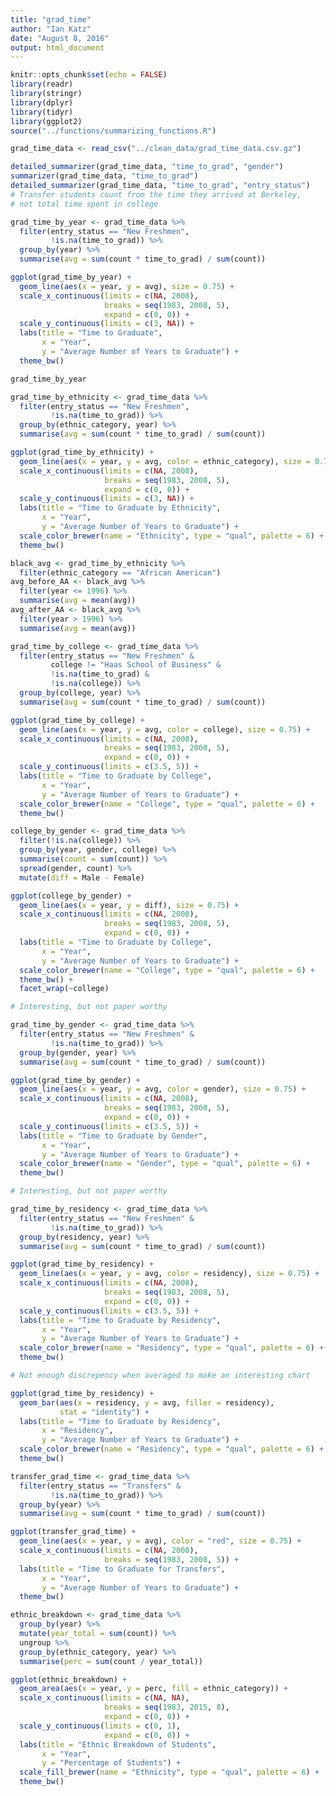 ---
title: "grad_time"
author: "Ian Katz"
date: "August 8, 2016"
output: html_document
---

```{r setup, include=FALSE}
knitr::opts_chunk$set(echo = FALSE)
library(readr)
library(stringr)
library(dplyr)
library(tidyr)
library(ggplot2)
source("../functions/summarizing_functions.R")
```

```{r}
grad_time_data <- read_csv("../clean_data/grad_time_data.csv.gz")

detailed_summarizer(grad_time_data, "time_to_grad", "gender")
summarizer(grad_time_data, "time_to_grad")
detailed_summarizer(grad_time_data, "time_to_grad", "entry_status")
# Transfer students count from the time they arrived at Berkeley,
# not total time spent in college

grad_time_by_year <- grad_time_data %>% 
  filter(entry_status == "New Freshmen",
         !is.na(time_to_grad)) %>% 
  group_by(year) %>% 
  summarise(avg = sum(count * time_to_grad) / sum(count))

ggplot(grad_time_by_year) + 
  geom_line(aes(x = year, y = avg), size = 0.75) + 
  scale_x_continuous(limits = c(NA, 2008),
                     breaks = seq(1983, 2008, 5),
                     expand = c(0, 0)) + 
  scale_y_continuous(limits = c(3, NA)) + 
  labs(title = "Time to Graduate",
       x = "Year",
       y = "Average Number of Years to Graduate") + 
  theme_bw()

grad_time_by_year
```

```{r}
grad_time_by_ethnicity <- grad_time_data %>% 
  filter(entry_status == "New Freshmen",
         !is.na(time_to_grad)) %>% 
  group_by(ethnic_category, year) %>% 
  summarise(avg = sum(count * time_to_grad) / sum(count))

ggplot(grad_time_by_ethnicity) + 
  geom_line(aes(x = year, y = avg, color = ethnic_category), size = 0.75) + 
  scale_x_continuous(limits = c(NA, 2008),
                     breaks = seq(1983, 2008, 5),
                     expand = c(0, 0)) + 
  scale_y_continuous(limits = c(3, NA)) + 
  labs(title = "Time to Graduate by Ethnicity",
       x = "Year",
       y = "Average Number of Years to Graduate") + 
  scale_color_brewer(name = "Ethnicity", type = "qual", palette = 6) + 
  theme_bw()

black_avg <- grad_time_by_ethnicity %>% 
  filter(ethnic_category == "African American")
avg_before_AA <- black_avg %>% 
  filter(year <= 1996) %>% 
  summarise(avg = mean(avg))
avg_after_AA <- black_avg %>% 
  filter(year > 1996) %>% 
  summarise(avg = mean(avg))
```


```{r}
grad_time_by_college <- grad_time_data %>% 
  filter(entry_status == "New Freshmen" &
         college != "Haas School of Business" &
         !is.na(time_to_grad) &
         !is.na(college)) %>% 
  group_by(college, year) %>% 
  summarise(avg = sum(count * time_to_grad) / sum(count))

ggplot(grad_time_by_college) + 
  geom_line(aes(x = year, y = avg, color = college), size = 0.75) + 
  scale_x_continuous(limits = c(NA, 2008),
                     breaks = seq(1983, 2008, 5),
                     expand = c(0, 0)) + 
  scale_y_continuous(limits = c(3.5, 5)) + 
  labs(title = "Time to Graduate by College",
       x = "Year",
       y = "Average Number of Years to Graduate") + 
  scale_color_brewer(name = "College", type = "qual", palette = 6) + 
  theme_bw()
```

```{r}
college_by_gender <- grad_time_data %>% 
  filter(!is.na(college)) %>% 
  group_by(year, gender, college) %>% 
  summarise(count = sum(count)) %>% 
  spread(gender, count) %>% 
  mutate(diff = Male - Female)

ggplot(college_by_gender) + 
  geom_line(aes(x = year, y = diff), size = 0.75) + 
  scale_x_continuous(limits = c(NA, 2008),
                     breaks = seq(1983, 2008, 5),
                     expand = c(0, 0)) + 
  labs(title = "Time to Graduate by College",
       x = "Year",
       y = "Average Number of Years to Graduate") + 
  scale_color_brewer(name = "College", type = "qual", palette = 6) + 
  theme_bw() + 
  facet_wrap(~college)
```


```{r}
# Interesting, but not paper worthy

grad_time_by_gender <- grad_time_data %>% 
  filter(entry_status == "New Freshmen" &
         !is.na(time_to_grad)) %>% 
  group_by(gender, year) %>% 
  summarise(avg = sum(count * time_to_grad) / sum(count))

ggplot(grad_time_by_gender) + 
  geom_line(aes(x = year, y = avg, color = gender), size = 0.75) + 
  scale_x_continuous(limits = c(NA, 2008),
                     breaks = seq(1983, 2008, 5),
                     expand = c(0, 0)) + 
  scale_y_continuous(limits = c(3.5, 5)) + 
  labs(title = "Time to Graduate by Gender",
       x = "Year",
       y = "Average Number of Years to Graduate") + 
  scale_color_brewer(name = "Gender", type = "qual", palette = 6) + 
  theme_bw()
```

```{r}
# Interesting, but not paper worthy

grad_time_by_residency <- grad_time_data %>% 
  filter(entry_status == "New Freshmen" &
         !is.na(time_to_grad)) %>% 
  group_by(residency, year) %>% 
  summarise(avg = sum(count * time_to_grad) / sum(count))

ggplot(grad_time_by_residency) + 
  geom_line(aes(x = year, y = avg, color = residency), size = 0.75) + 
  scale_x_continuous(limits = c(NA, 2008),
                     breaks = seq(1983, 2008, 5),
                     expand = c(0, 0)) + 
  scale_y_continuous(limits = c(3.5, 5)) + 
  labs(title = "Time to Graduate by Residency",
       x = "Year",
       y = "Average Number of Years to Graduate") + 
  scale_color_brewer(name = "Residency", type = "qual", palette = 6) + 
  theme_bw()
```

```{r}
# Not enough discrepency when averaged to make an interesting chart

ggplot(grad_time_by_residency) + 
  geom_bar(aes(x = residency, y = avg, filler = residency),
           stat = "identity") + 
  labs(title = "Time to Graduate by Residency",
       x = "Residency",
       y = "Average Number of Years to Graduate") + 
  scale_color_brewer(name = "Residency", type = "qual", palette = 6) + 
  theme_bw()
```


```{r}
transfer_grad_time <- grad_time_data %>% 
  filter(entry_status == "Transfers" &
         !is.na(time_to_grad)) %>% 
  group_by(year) %>% 
  summarise(avg = sum(count * time_to_grad) / sum(count))

ggplot(transfer_grad_time) + 
  geom_line(aes(x = year, y = avg), color = "red", size = 0.75) + 
  scale_x_continuous(limits = c(NA, 2008),
                     breaks = seq(1983, 2008, 5)) + 
  labs(title = "Time to Graduate for Transfers",
       x = "Year",
       y = "Average Number of Years to Graduate") + 
  theme_bw()
```

```{r}
ethnic_breakdown <- grad_time_data %>% 
  group_by(year) %>% 
  mutate(year_total = sum(count)) %>% 
  ungroup %>% 
  group_by(ethnic_category, year) %>% 
  summarise(perc = sum(count / year_total))

ggplot(ethnic_breakdown) + 
  geom_area(aes(x = year, y = perc, fill = ethnic_category)) + 
  scale_x_continuous(limits = c(NA, NA),
                     breaks = seq(1983, 2015, 8),
                     expand = c(0, 0)) +
  scale_y_continuous(limits = c(0, 1), 
                     expand = c(0, 0)) + 
  labs(title = "Ethnic Breakdown of Students",
       x = "Year",
       y = "Percentage of Students") + 
  scale_fill_brewer(name = "Ethnicity", type = "qual", palette = 6) + 
  theme_bw()
```

